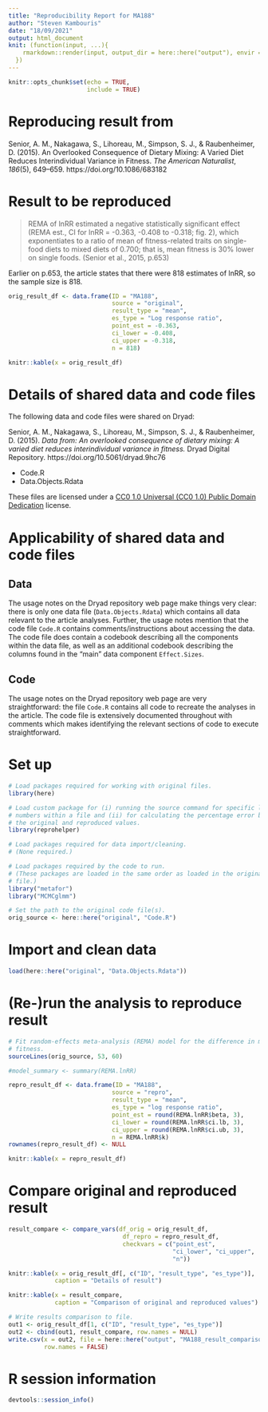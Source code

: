 ```yaml
---
title: "Reproducibility Report for MA188"
author: "Steven Kambouris"
date: "18/09/2021"
output: html_document
knit: (function(input, ...){
    rmarkdown::render(input, output_dir = here::here("output"), envir = globalenv())
  })
---
```


```r
knitr::opts_chunk$set(echo = TRUE,
                      include = TRUE)
```

# Reproducing result from

Senior, A. M., Nakagawa, S., Lihoreau, M., Simpson, S. J., & Raubenheimer, D. (2015). An Overlooked Consequence of Dietary Mixing: A Varied Diet Reduces Interindividual Variance in Fitness. _The American Naturalist_, _186_(5), 649–659. https://doi.org/10.1086/683182

# Result to be reproduced

> REMA of lnRR estimated a negative statistically significant effect (REMA est., CI for lnRR = -0.363, -0.408 to -0.318; fig. 2), which exponentiates to a ratio of mean of fitness-related traits on single-food diets to mixed diets of 0.700; that is, mean fitness is 30% lower on single foods. (Senior et al., 2015, p.653)

Earlier on p.653, the article states that there were 818 estimates of lnRR, so the sample size is 818.

```r
orig_result_df <- data.frame(ID = "MA188",
                             source = "original",
                             result_type = "mean",
                             es_type = "Log response ratio",
                             point_est = -0.363,
                             ci_lower = -0.408,
                             ci_upper = -0.318,
                             n = 818)

knitr::kable(x = orig_result_df)
```

# Details of shared data and code files

The following data and code files were shared on Dryad:

Senior, A. M., Nakagawa, S., Lihoreau, M., Simpson, S. J., & Raubenheimer, D. (2015). _Data from: An overlooked consequence of dietary mixing: A varied diet reduces interindividual variance in fitness._ Dryad Digital Repository. https://doi.org/10.5061/dryad.9hc76

* Code.R
* Data.Objects.Rdata

These files are licensed under a [CC0 1.0 Universal (CC0 1.0) Public Domain Dedication](https://creativecommons.org/publicdomain/zero/1.0/) license.

# Applicability of shared data and code files

## Data
The usage notes on the Dryad repository web page make things very clear: there is only one data file (`Data.Objects.Rdata`) which contains all data relevant to the article analyses. Further, the usage notes mention that the code file `Code.R` contains comments/instructions about accessing the data. The code file does contain a codebook describing all the components within the data file, as well as an additional codebook describing the columns found in the "main" data component `Effect.Sizes`.

## Code
The usage notes on the Dryad repository web page are very straightforward: the file `Code.R` contains all code to recreate the analyses in the article. The code file is extensively documented throughout with comments which makes identifying the relevant sections of code to execute straightforward.

# Set up
```r

# Load packages required for working with original files.
library(here)

# Load custom package for (i) running the source command for specific line
# numbers within a file and (ii) for calculating the percentage error between
# the original and reproduced values.
library(reprohelper)

# Load packages required for data import/cleaning.
# (None required.)

# Load packages required by the code to run.
# (These packages are loaded in the same order as loaded in the original code
# file.)
library("metafor")
library("MCMCglmm")

# Set the path to the original code file(s).
orig_source <- here::here("original", "Code.R")
```

# Import and clean data
```r

load(here::here("original", "Data.Objects.Rdata"))

```

# (Re-)run the analysis to reproduce result
```r

# Fit random-effects meta-analysis (REMA) model for the difference in mean
# fitness.
sourceLines(orig_source, 53, 60)

#model_summary <- summary(REMA.lnRR)

repro_result_df <- data.frame(ID = "MA188",
                             source = "repro",
                             result_type = "mean",
                             es_type = "log response ratio",
                             point_est = round(REMA.lnRR$beta, 3),
                             ci_lower = round(REMA.lnRR$ci.lb, 3),
                             ci_upper = round(REMA.lnRR$ci.ub, 3),
                             n = REMA.lnRR$k)
rownames(repro_result_df) <- NULL

knitr::kable(x = repro_result_df)

```

# Compare original and reproduced result
```r

result_compare <- compare_vars(df_orig = orig_result_df,
                                df_repro = repro_result_df,
                                checkvars = c("point_est",
                                              "ci_lower", "ci_upper",
                                              "n"))

knitr::kable(x = orig_result_df[, c("ID", "result_type", "es_type")],
             caption = "Details of result")

knitr::kable(x = result_compare,
             caption = "Comparison of original and reproduced values")

# Write results comparison to file.
out1 <- orig_result_df[1, c("ID", "result_type", "es_type")]
out2 <- cbind(out1, result_compare, row.names = NULL)
write.csv(x = out2, file = here::here("output", "MA188_result_comparison.csv"),
          row.names = FALSE)

```

# R session information

```r
devtools::session_info()
```
